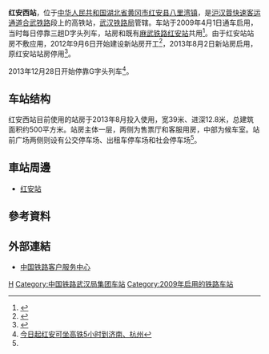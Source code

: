 {{Expand|time=2016-04-26T04:19:24+00:00}}
{{Infobox station
| name                = 红安西站
| eng_name            = Honganxi Railway Station
| type                = 客運站
| image               = Platform of Hongan West Station 3.jpg
| alt                 = 
| caption             = 紅安西站站台 
| country             = {{PRC}}
| borough             = [[湖北省|湖北省]][[黄冈市|黄冈市]][[红安县|红安县]][[八里湾镇_(红安县)|八里湾镇]]
| address             = 
| coordinates         = {{coord|31|0|23.62|N|114|37|39.32|E|display=inline,title}}
| owned               = [[武汉局集团|武汉局集团]]麻城车务段
| operator            = 
| line                = [[合武铁路|合武铁路]]（[[沪汉蓉快速客运通道|沪汉蓉快速客运通道]]）
| distance            = 
| classification      =
| platform            = 2个[[島式月台|島式月台]]
| tracks              =4条 
| train_operators     = 
| connections         = 
| structure           = [[地面车站|地面车站]]
| disabled            =
| exits               =
| code                = 16831
| commercial_code     = VXN
| pinyin_code         = HAX
| zone                = 
| website             = 
| opened              = {{Start date|2009|04|01}}
| closed              = 
| passengers          = 
| pass_year           = 
| pass_rank           = 
| adjacent            = 
}}
'''红安西站'''，位于[[中华人民共和国|中华人民共和国]][[湖北省|湖北省]][[黄冈市|黄冈市]][[红安县|红安县]][[八里湾镇_(红安县)|八里湾镇]]，是[[沪汉蓉快速客运通道|沪汉蓉快速客运通道]][[合武铁路|合武铁路]]段上的高铁站，[[武汉铁路局|武汉铁路局]]管辖。车站于2009年4月1日通车启用，当时每日停靠三趟D字头列车，站房和既有[[麻武铁路|麻武铁路]][[红安站|红安站]]共用<ref>{{cite news|url=http://www.chnrailway.com/news/2009420/20094209314656222608.shtml|title=合武铁路客运专线途经红安停靠3趟|work=荆楚网|publisher=中华铁道网|date=2009-04-20|accessdate=2016-04-26|archive-date=2019-08-20|archive-url=https://web.archive.org/web/20190820033704/http://www.chnrailway.com/news/2009420/20094209314656222608.shtml|dead-url=no}}</ref>。由于红安站站房不敷应用，2012年9月6日开始建设新站房开工<ref name="new">{{cite news|url=http://www.hb.chinanews.com/news/2012/0907/118532.html|title=合武客专线红安西站新站房正式开工|work=湖北新闻网|publisher=中国新闻网|date=2012-09-07|accessdate=2016-04-26|archive-date=2019-08-20|archive-url=https://web.archive.org/web/20190820113741/http://www.hb.chinanews.com/news/2012/0907/118532.html|dead-url=no}}</ref>，2013年8月2日新站房启用，原红安站站房停用<ref>{{cite news|title=湖北红安西火车站新站房8月2日正式启用|url=http://news.ifeng.com/gundong/detail_2013_08/03/28234511_0.shtml|publisher=凤凰网|work=人民网|date=2012-08-03}}</ref>。

2013年12月28日开始停靠G字头列车<ref>[http://news.cnhubei.com/xw/hb/hg/201312/t2800735.shtml 今日起红安可坐高铁5小时到济南、杭州]{{Dead link|date=2020年7月 |bot=InternetArchiveBot |fix-attempted=yes }}</ref>。

==车站结构==
红安西站目前使用的站房于2013年8月投入使用，宽39米、进深12.8米，总建筑面积约500平方米。站房主体一层，两侧为售票厅和客服用房，中部为候车室。站前广场两侧则设有公交停车场、出租车停车场和社会停车场<ref name="new"/>。

==車站周邊==
*[[红安站|红安站]]

==參考資料==
{{reflist}}
==外部連結==
* [http://www.12306.cn/mormhweb/ 中国铁路客户服务中心] {{Wayback|url=http://www.12306.cn/mormhweb/ |date=20180205163941 }}
{{合武铁路}}
[[Category:黄冈市铁路车站|H]]
[[Category:中国铁路武汉局集团车站|Category:中国铁路武汉局集团车站]]
[[Category:2009年启用的铁路车站|Category:2009年启用的铁路车站]]